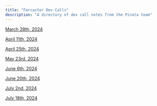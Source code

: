 ```yaml
---
title: "Farcaster Dev Calls"
description: "A directory of dev call notes from the Pinata team"
---
```


[March 28th, 2024](/farcaster/fc-dev-calls/032824)

[April 11th, 2024](/farcaster/fc-dev-calls/041124)

[April 25th, 2024](/farcaster/fc-dev-calls/042524)

[May 23rd, 2024](/farcaster/fc-dev-calls/052324)

[June 6th, 2024](/farcaster/fc-dev-calls/060624)

[June 20th, 2024](/farcaster/fc-dev-calls/062024)

[July 2nd, 2024](/farcaster/fc-dev-calls/070224)

[July 18th, 2024](/farcaster/fc-dev-calls/071824)
